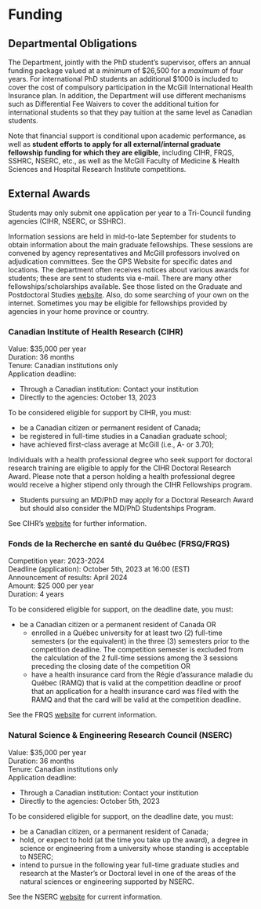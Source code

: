 # Funding

## Departmental Obligations

The Department, jointly with the PhD student's supervisor, offers an annual funding package valued at a *minimum* of \$26,500 for a *maximum* of four years. For international PhD students an additional \$1000 is included to cover the cost of compulsory participation in the McGill International Health Insurance plan. In addition, the Department will use different mechanisms such as Differential Fee Waivers to cover the additional tuition for international students so that they pay tuition at the same level as Canadian students.

Note that financial support is conditional upon academic performance, as well as **student efforts to apply for all external/internal graduate fellowship funding for which they are eligible**, including CIHR, FRQS, SSHRC, NSERC, etc., as well as the McGill Faculty of Medicine & Health Sciences and Hospital Research Institute competitions.

## External Awards

Students may only submit one application per year to a Tri-Council funding agencies (CIHR, NSERC, or SSHRC).

Information sessions are held in mid-to-late September for students to obtain information about the main graduate fellowships. These sessions are convened by agency representatives and McGill professors involved on adjudication committees. See the GPS Website for specific dates and locations. The department often receives notices about various awards for students; these are sent to students via e-mail. There are many other fellowships/scholarships available. See those listed on the Graduate and Postdoctoral Studies [website](www.mcgill.ca/gps/students/fellowships). Also, do some searching of your own on the internet. Sometimes you may be eligible for fellowships provided by agencies in your home province or country.

### Canadian Institute of Health Research (CIHR)

Value:	\$35,000 per year  
Duration:	36 months  
Tenure: Canadian institutions only  
Application deadline: 

- Through a Canadian institution: Contact your institution 
- Directly to the agencies: October 13, 2023

To be considered eligible for support by CIHR, you must:  

- be a Canadian citizen or permanent resident of Canada;
- be registered in full-time studies in a Canadian graduate school;
- have achieved first-class average at McGill (i.e., A- or 3.70); 

Individuals with a health professional degree who seek support for doctoral research training are eligible to apply for the CIHR Doctoral Research Award. Please note that a person holding a health professional degree would receive a higher stipend only through the CIHR Fellowships program.

- Students pursuing an MD/PhD may apply for a Doctoral Research Award but should also consider the MD/PhD Studentships Program.

See CIHR's [website](www.cihr-irsc.gc.ca) for further information.

### Fonds de la Recherche en santé du Québec (FRSQ/FRQS)  

Competition year: 2023-2024  
Deadline (application):  October 5th, 2023 at 16:00 (EST)  
Announcement of results: April 2024  
Amount: \$25 000 per year  
Duration: 4 years  


To be considered eligible for support, on the deadline date, you must:  

- be a Canadian citizen or a permanent resident of Canada OR
  - enrolled in a Québec university for at least two (2) full-time semesters (or the equivalent) in the three (3) semesters prior to the competition deadline. The competition semester is excluded from the calculation of the 2 full-time sessions among the 3 sessions preceding the closing date of the competition OR
  - have a health insurance card from the Régie d’assurance maladie du Québec (RAMQ) that is valid at the competition deadline or proof that an application for a health insurance card was filed with the RAMQ and that the card will be valid at the competition deadline. 

See the FRQS [website](https://frq.gouv.qc.ca/en/program/formation-de-doctorat-2022-2023) for current information.

### Natural Science & Engineering Research Council (NSERC)

Value:	\$35,000 per year  
Duration:	36 months  
Tenure: Canadian institutions only  
Application deadline: 

- Through a Canadian institution: Contact your institution
- Directly to the agencies: October 5th, 2023  

To be considered eligible for support, on the deadline date, you must:  

- be a Canadian citizen, or a permanent resident of Canada;
- hold, or expect to hold (at the time you take up the award), a degree in science or engineering from a university whose standing is acceptable to NSERC;
- intend to pursue in the following year full-time graduate studies and research at the Master's or Doctoral level in one of the areas of the natural sciences or engineering supported by NSERC.  

See the NSERC [website](https://www.nserc-crsng.gc.ca/OnlineServices-ServicesEnLigne/instructions/201/pgs-pdf_eng.asp) for current information.
